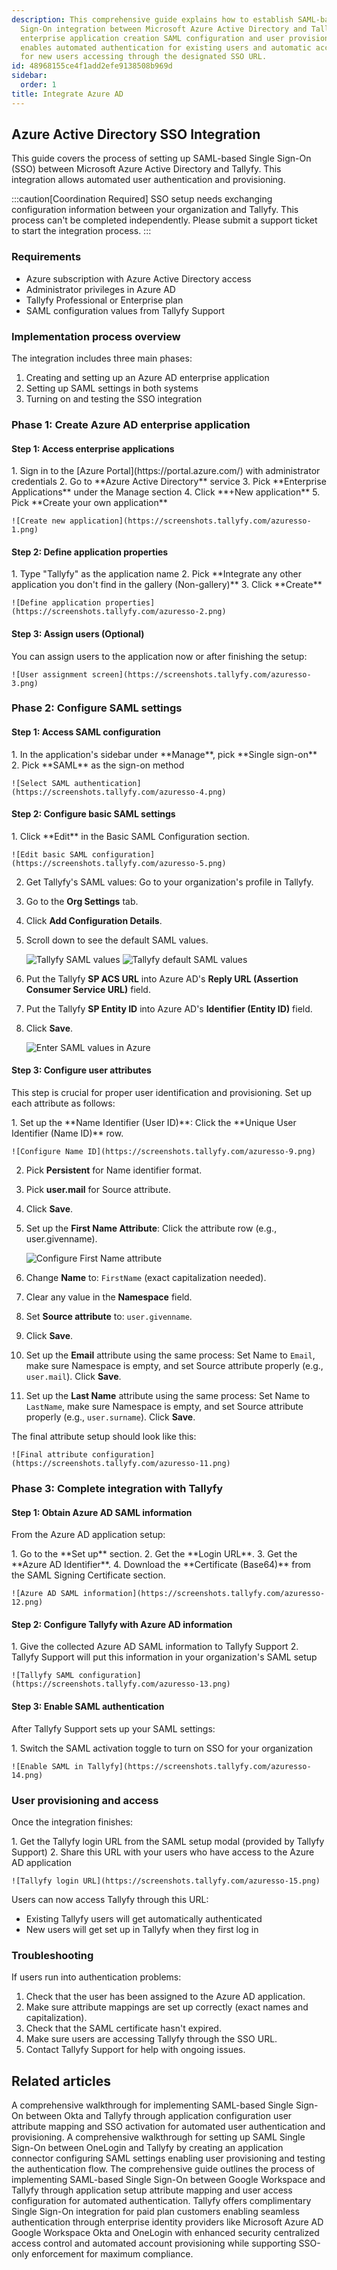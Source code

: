 ```yaml
---
description: This comprehensive guide explains how to establish SAML-based Single
  Sign-On integration between Microsoft Azure Active Directory and Tallyfy through
  enterprise application creation SAML configuration and user provisioning setup that
  enables automated authentication for existing users and automatic account creation
  for new users accessing through the designated SSO URL.
id: 48968155ce4f1add2efe9138508b969d
sidebar:
  order: 1
title: Integrate Azure AD
---
```



## Azure Active Directory SSO Integration

This guide covers the process of setting up SAML-based Single Sign-On (SSO) between Microsoft Azure Active Directory and Tallyfy. This integration allows automated user authentication and provisioning.

:::caution[Coordination Required]
SSO setup needs exchanging configuration information between your organization and Tallyfy. This process can't be completed independently. Please submit a support ticket to start the integration process.
:::

### Requirements

- Azure subscription with Azure Active Directory access
- Administrator privileges in Azure AD
- Tallyfy Professional or Enterprise plan
- SAML configuration values from Tallyfy Support

### Implementation process overview

The integration includes three main phases:
1. Creating and setting up an Azure AD enterprise application
2. Setting up SAML settings in both systems
3. Turning on and testing the SSO integration

### Phase 1: Create Azure AD enterprise application

#### Step 1: Access enterprise applications

<Steps>
1. Sign in to the [Azure Portal](https://portal.azure.com/) with administrator credentials
2. Go to **Azure Active Directory** service
3. Pick **Enterprise Applications** under the Manage section
4. Click **+New application**
5. Pick **Create your own application**

    ![Create new application](https://screenshots.tallyfy.com/azuresso-1.png)
</Steps>

#### Step 2: Define application properties

<Steps>
1. Type "Tallyfy" as the application name
2. Pick **Integrate any other application you don't find in the gallery (Non-gallery)**
3. Click **Create**

    ![Define application properties](https://screenshots.tallyfy.com/azuresso-2.png)
</Steps>

#### Step 3: Assign users (Optional)

You can assign users to the application now or after finishing the setup:

    ![User assignment screen](https://screenshots.tallyfy.com/azuresso-3.png)

### Phase 2: Configure SAML settings

#### Step 1: Access SAML configuration

<Steps>
1. In the application's sidebar under **Manage**, pick **Single sign-on**
2. Pick **SAML** as the sign-on method

    ![Select SAML authentication](https://screenshots.tallyfy.com/azuresso-4.png)
</Steps>

#### Step 2: Configure basic SAML settings

<Steps>
1. Click **Edit** in the Basic SAML Configuration section.

    ![Edit basic SAML configuration](https://screenshots.tallyfy.com/azuresso-5.png)
2. Get Tallyfy's SAML values: Go to your organization's profile in Tallyfy.
3. Go to the **Org Settings** tab.
4. Click **Add Configuration Details**.
5. Scroll down to see the default SAML values.

    ![Tallyfy SAML values](https://screenshots.tallyfy.com/azuresso-7.png)
    ![Tallyfy default SAML values](https://screenshots.tallyfy.com/azuresso-8.png)
6. Put the Tallyfy **SP ACS URL** into Azure AD's **Reply URL (Assertion Consumer Service URL)** field.
7. Put the Tallyfy **SP Entity ID** into Azure AD's **Identifier (Entity ID)** field.
8. Click **Save**.

    ![Enter SAML values in Azure](https://screenshots.tallyfy.com/azuresso-6.png)
</Steps>

#### Step 3: Configure user attributes

This step is crucial for proper user identification and provisioning. Set up each attribute as follows:

<Steps>
1. Set up the **Name Identifier (User ID)**: Click the **Unique User Identifier (Name ID)** row.

    ![Configure Name ID](https://screenshots.tallyfy.com/azuresso-9.png)
2. Pick **Persistent** for Name identifier format.
3. Pick **user.mail** for Source attribute.
4. Click **Save**.
5. Set up the **First Name Attribute**: Click the attribute row (e.g., user.givenname).

    ![Configure First Name attribute](https://screenshots.tallyfy.com/azuresso-10.png)
6. Change **Name** to: `FirstName` (exact capitalization needed).
7. Clear any value in the **Namespace** field.
8. Set **Source attribute** to: `user.givenname`.
9. Click **Save**.
10. Set up the **Email** attribute using the same process: Set Name to `Email`, make sure Namespace is empty, and set Source attribute properly (e.g., `user.mail`). Click **Save**.
11. Set up the **Last Name** attribute using the same process: Set Name to `LastName`, make sure Namespace is empty, and set Source attribute properly (e.g., `user.surname`). Click **Save**.
</Steps>

The final attribute setup should look like this:

    ![Final attribute configuration](https://screenshots.tallyfy.com/azuresso-11.png)

### Phase 3: Complete integration with Tallyfy

#### Step 1: Obtain Azure AD SAML information

From the Azure AD application setup:

<Steps>
1. Go to the **Set up** section.
2. Get the **Login URL**.
3. Get the **Azure AD Identifier**.
4. Download the **Certificate (Base64)** from the SAML Signing Certificate section.

    ![Azure AD SAML information](https://screenshots.tallyfy.com/azuresso-12.png)
</Steps>

#### Step 2: Configure Tallyfy with Azure AD information

<Steps>
1. Give the collected Azure AD SAML information to Tallyfy Support
2. Tallyfy Support will put this information in your organization's SAML setup

    ![Tallyfy SAML configuration](https://screenshots.tallyfy.com/azuresso-13.png)
</Steps>

#### Step 3: Enable SAML authentication

After Tallyfy Support sets up your SAML settings:

<Steps>
1. Switch the SAML activation toggle to turn on SSO for your organization

    ![Enable SAML in Tallyfy](https://screenshots.tallyfy.com/azuresso-14.png)
</Steps>

### User provisioning and access

Once the integration finishes:

<Steps>
1. Get the Tallyfy login URL from the SAML setup modal (provided by Tallyfy Support)
2. Share this URL with your users who have access to the Azure AD application

    ![Tallyfy login URL](https://screenshots.tallyfy.com/azuresso-15.png)
</Steps>

Users can now access Tallyfy through this URL:
- Existing Tallyfy users will get automatically authenticated
- New users will get set up in Tallyfy when they first log in

### Troubleshooting

If users run into authentication problems:
<Steps>
1. Check that the user has been assigned to the Azure AD application.
2. Make sure attribute mappings are set up correctly (exact names and capitalization).
3. Check that the SAML certificate hasn't expired.
4. Make sure users are accessing Tallyfy through the SSO URL.
5. Contact Tallyfy Support for help with ongoing issues.
</Steps>


## Related articles
<CardGrid>
<LinkTitleCard header="<b>Authentication > Integrate Okta</b>" href="/products/pro/integrations/authentication/how-to-integrate-okta-samlsso-with-tallyfy/" > A comprehensive walkthrough for implementing SAML-based Single Sign-On between Okta and Tallyfy through application configuration user attribute mapping and SSO activation for automated user authentication and provisioning. </LinkTitleCard>
<LinkTitleCard header="<b>Authentication > Integrate OneLogin</b>" href="/products/pro/integrations/authentication/how-to-integrate-onelogin-samlsso-with-tallyfy/" > A comprehensive walkthrough for setting up SAML Single Sign-On between OneLogin and Tallyfy by creating an application connector configuring SAML settings enabling user provisioning and testing the authentication flow. </LinkTitleCard>
<LinkTitleCard header="<b>Authentication > Integrate Google Suite</b>" href="/products/pro/integrations/authentication/how-to-integrate-google-suite-samlsso-with-tallyfy/" > The comprehensive guide outlines the process of implementing SAML-based Single Sign-On between Google Workspace and Tallyfy through application setup attribute mapping and user access configuration for automated authentication. </LinkTitleCard>
<LinkTitleCard header="<b>Integrations > Authentication and SSO</b>" href="/products/pro/integrations/authentication/" > Tallyfy offers complimentary Single Sign-On integration for paid plan customers enabling seamless authentication through enterprise identity providers like Microsoft Azure AD Google Workspace Okta and OneLogin with enhanced security centralized access control and automated account provisioning while supporting SSO-only enforcement for maximum compliance. </LinkTitleCard>
</CardGrid>